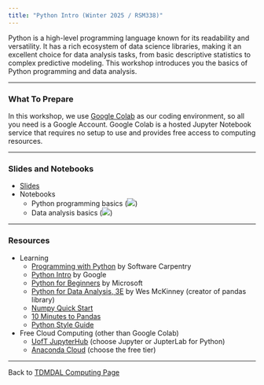 ```yaml
---
title: "Python Intro (Winter 2025 / RSM338)"
---
```


Python is a high-level programming language known for its readability and versatility. It has a rich ecosystem of data science libraries, making it an excellent choice for data analysis tasks, from basic descriptive statistics to complex predictive modeling. This workshop introduces you the basics of Python programming and data analysis.

------------------------------------------------------------------------

### What To Prepare

In this workshop, we use [Google Colab](https://colab.research.google.com/) as our coding environment, so all you need is a Google Account. Google Colab is a hosted Jupyter Notebook service that requires no setup to use and provides free access to computing resources.

------------------------------------------------------------------------

### Slides and Notebooks

-   [Slides](python_intro.pdf)
-   Notebooks
    -   Python programming basics ([![](colab-badge.svg)](https://colab.research.google.com/github/tdmdal/python-intro-2025-winter/blob/master/docs/python_programming_basics.ipynb))
    -   Data analysis basics ([![](colab-badge.svg)](https://colab.research.google.com/github/tdmdal/python-intro-2025-winter/blob/master/docs/python_data_analysis_basics.ipynb))

------------------------------------------------------------------------

### Resources

-   Learning
    -   [Programming with Python](https://swcarpentry.github.io/python-novice-inflammation/) by Software Carpentry
    -   [Python Intro](https://developers.google.com/edu/python/introduction) by Google
    -   [Python for Beginners](https://learn.microsoft.com/en-us/shows/intro-to-python-development/) by Microsoft
    -   [Python for Data Analysis, 3E](https://wesmckinney.com/book/) by Wes McKinney (creator of pandas library)
    -   [Numpy Quick Start](https://numpy.org/doc/stable/user/quickstart.html)
    -   [10 Minutes to Pandas](https://pandas.pydata.org/pandas-docs/stable/user_guide/10min.html)
    -   [Python Style Guide](https://peps.python.org/pep-0008/)
-   Free Cloud Computing (other than Google Colab)
    -   [UofT JupyterHub](https://datatools.utoronto.ca/) (choose Jupyter or JupterLab for Python)
    -   [Anaconda Cloud](https://anaconda.cloud/) (choose the free tier)

------------------------------------------------------------------------

Back to [TDMDAL Computing Page](https://tdmdal.github.io/)
